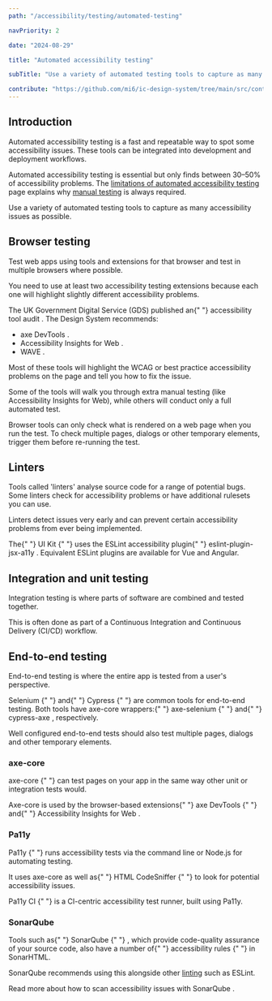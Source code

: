 ```yaml
---
path: "/accessibility/testing/automated-testing"

navPriority: 2

date: "2024-08-29"

title: "Automated accessibility testing"

subTitle: "Use a variety of automated testing tools to capture as many accessibility issues as possible."

contribute: "https://github.com/mi6/ic-design-system/tree/main/src/content/structured/accessibility/testing/automated-testing.mdx"
---
```



<IcAlert
  heading="For internal staff"
  message="Speak to your local accessibility expert for more information on automated accessibility testing."
  titleAbove
  variant="info"
/>

## Introduction

Automated accessibility testing is a fast and repeatable way to spot some accessibility issues.
These tools can be integrated into development and deployment workflows.

Automated accessibility testing is essential but only finds between 30&ndash;50% of accessibility problems.
The [limitations of automated accessibility testing](/accessibility/testing/automated-testing-limitation) page explains why [manual testing](/accessibility/testing/manual-testing) is always required.

Use a variety of automated testing tools to capture as many accessibility issues as possible.

## Browser testing

Test web apps using tools and extensions for that browser and test in multiple browsers where possible.

You need to use at least two accessibility testing extensions because each one will highlight slightly different accessibility problems.

<p>
  The UK Government Digital Service (GDS) published an{" "}
  <ic-link
    target="_blank"
    href="https://alphagov.github.io/accessibility-tool-audit/"
    rel="noreferer noopener nofollow"
  >
    accessibility tool audit
  </ic-link>
  . The Design System recommends:
</p>
<ul>
  <li>
    <ic-link
      target="_blank"
      href="https://www.deque.com/axe/axe-for-web/"
      rel="noreferer noopener nofollow"
    >
      axe DevTools
    </ic-link>
    .
  </li>
  <li>
    <ic-link
      target="_blank"
      href="https://accessibilityinsights.io/docs/en/web/overview"
      rel="noreferer noopener nofollow"
    >
      Accessibility Insights for Web
    </ic-link>
    .
  </li>
  <li>
    <ic-link
      target="_blank"
      href="https://wave.webaim.org/extension/"
      rel="noreferer noopener nofollow"
    >
      WAVE
    </ic-link>
    .
  </li>
</ul>

Most of these tools will highlight the WCAG or best practice accessibility problems on the page and tell you how to fix the issue.

Some of the tools will walk you through extra manual testing (like Accessibility Insights for Web), while others will conduct only a full automated test.

Browser tools can only check what is rendered on a web page when you run the test. To check multiple pages, dialogs or other temporary elements, trigger them before re-running the test.

## Linters

Tools called 'linters' analyse source code for a range of potential bugs. Some linters check for accessibility problems or have additional rulesets you can use.

Linters detect issues very early and can prevent certain accessibility problems from ever being implemented.

<p>
  The{" "}
  <ic-link target="" href="/components" rel="noreferer noopener nofollow">
    UI Kit
  </ic-link>{" "}
  uses the ESLint accessibility plugin{" "}
  <ic-link
    target="_blank"
    href="https://github.com/jsx-eslint/eslint-plugin-jsx-a11y"
    rel="noreferer noopener nofollow"
  >
    eslint-plugin-jsx-a11y
  </ic-link>
  . Equivalent ESLint plugins are available for Vue and Angular.
</p>

## Integration and unit testing

Integration testing is where parts of software are combined and tested together.

This is often done as part of a Continuous Integration and Continuous Delivery (CI/CD) workflow.

## End-to-end testing

End-to-end testing is where the entire app is tested from a user's perspective.

<p>
  <ic-link
    target="_blank"
    href="https://www.selenium.dev/"
    rel="noreferer noopener nofollow"
  >
    Selenium
  </ic-link>{" "}
  and{" "}
  <ic-link
    target="_blank"
    href="https://www.cypress.io/"
    rel="noreferer noopener nofollow"
  >
    Cypress
  </ic-link>{" "}
  are common tools for end-to-end testing. Both tools have axe-core wrappers:{" "}
  <ic-link
    target="_blank"
    href="https://github.com/dequelabs/axe-selenium-java"
    rel="noreferer noopener nofollow"
  >
    axe-selenium
  </ic-link>{" "}
  and{" "}
  <ic-link
    target="_blank"
    href="https://github.com/avanslaars/cypress-axe"
    rel="noreferer noopener nofollow"
  >
    cypress-axe
  </ic-link>
  , respectively.
</p>

Well configured end-to-end tests should also test multiple pages, dialogs and other temporary elements.

### axe-core

<p>
  <ic-link
    target="_blank"
    href="https://github.com/dequelabs/axe-core"
    rel="noreferer noopener nofollow"
  >
    axe-core
  </ic-link>{" "}
  can test pages on your app in the same way other unit or integration tests
  would.
</p>

<p>
  Axe-core is used by the browser-based extensions{" "}
  <ic-link
    target="_blank"
    href="https://www.deque.com/axe/axe-for-web/"
    rel="noreferer noopener nofollow"
  >
    axe DevTools
  </ic-link>{" "}
  and{" "}
  <ic-link
    target="_blank"
    href="https://accessibilityinsights.io/docs/en/web/overview"
    rel="noreferer noopener nofollow"
  >
    Accessibility Insights for Web
  </ic-link>
  .
</p>

### Pa11y

<p>
  <ic-link
    target="_blank"
    href="https://pa11y.org/"
    rel="noreferer noopener nofollow"
  >
    Pa11y
  </ic-link>{" "}
  runs accessibility tests via the command line or Node.js for automating
  testing.
</p>

<p>
  It uses axe-core as well as{" "}
  <ic-link
    target="_blank"
    href="http://squizlabs.github.io/HTML_CodeSniffer/"
    rel="noreferer noopener nofollow"
  >
    HTML CodeSniffer
  </ic-link>{" "}
  to look for potential accessibility issues.
</p>

<p>
  <ic-link
    target="_blank"
    href="https://github.com/pa11y/pa11y-ci"
    rel="noreferer noopener nofollow"
  >
    Pa11y CI
  </ic-link>{" "}
  is a CI-centric accessibility test runner, built using Pa11y.
</p>

### SonarQube

<p>
  Tools such as{" "}
  <ic-link
    target="_blank"
    href="https://www.sonarqube.org/"
    rel="noreferer noopener nofollow"
  >
    SonarQube
  </ic-link>{" "}
  , which provide code-quality assurance of your source code, also have a number
  of{" "}
  <ic-link
    target="_blank"
    href="https://rules.sonarsource.com/html/tag/accessibility"
    rel="noreferer noopener nofollow"
  >
    accessibility rules
  </ic-link>{" "}
  in SonarHTML.
</p>

SonarQube recommends using this alongside other [linting](#linters) such as ESLint.

<p>
  <ic-link
    target="_blank"
    href="https://community.sonarsource.com/t/how-to-scan-accessibility-issues-using-sonarqube/17307"
    rel="noreferer noopener nofollow"
  >
    Read more about how to scan accessibility issues with SonarQube
  </ic-link>
  .
</p>
